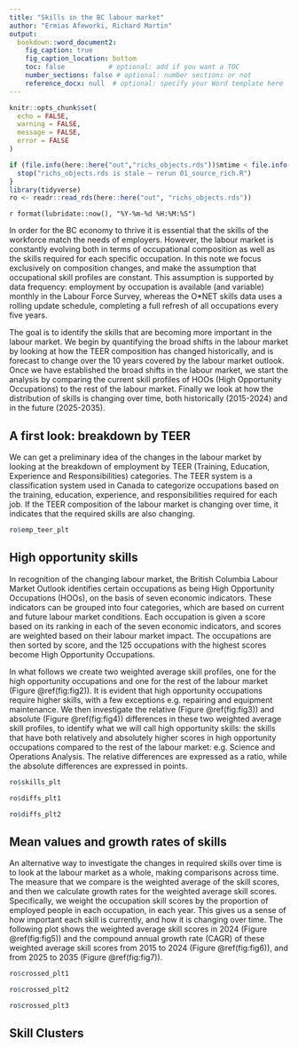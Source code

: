 ```yaml
---
title: "Skills in the BC labour market"
author: "Ermias Afeworki, Richard Martin"
output:
  bookdown::word_document2:
    fig_caption: true
    fig_caption_location: bottom
    toc: false           # optional: add if you want a TOC
    number_sections: false # optional: number sections or not
    reference_docx: null  # optional: specify your Word template here
---
```


```r
knitr::opts_chunk$set(
  echo = FALSE,
  warning = FALSE,
  message = FALSE,
  error = FALSE
)

if (file.info(here::here("out","richs_objects.rds"))$mtime < file.info("01_source_rich.R")$mtime) {
  stop("richs_objects.rds is stale — rerun 01_source_rich.R")
}
library(tidyverse)
ro <- readr::read_rds(here::here("out", "richs_objects.rds"))
```

`r format(lubridate::now(), "%Y-%m-%d %H:%M:%S")`


In order for the BC economy to thrive it is essential that the skills of the workforce match the needs of employers. However, the labour market is constantly evolving both in terms of occupational composition as well as the skills required for each specific occupation. In this note we focus exclusively on composition changes, and make the assumption that occupational skill profiles are constant. This assumption is supported by data frequency: employment by occupation is available (and variable) monthly in the Labour Force Survey, whereas the O\*NET skills data uses a rolling update schedule, completing a full refresh of all occupations every five years.

The goal is to identify the skills that are becoming more important in the labour market. We begin by quantifying the broad shifts in the labour market by looking at how the TEER composition has changed historically, and is forecast to change over the 10 years covered by the labour market outlook. Once we have established the broad shifts in the labour market, we start the analysis by comparing the current skill profiles of HOOs (High Opportunity Occupations) to the rest of the labour market. Finally we look at how the distribution of skills is changing over time, both historically (2015-2024) and in the future (2025-2035).

## A first look: breakdown by TEER

We can get a preliminary idea of the changes in the labour market by looking at the breakdown of employment by TEER (Training, Education, Experience and Responsibilities) categories. The TEER system is a classification system used in Canada to categorize occupations based on the training, education, experience, and responsibilities required for each job. If the TEER composition of the labour market is changing over time, it indicates that the required skills are also changing.

```r
ro$emp_teer_plt 
```

## High opportunity skills

In recognition of the changing labour market, the British Columbia Labour Market Outlook identifies certain occupations as being High Opportunity Occupations (HOOs), on the basis of seven economic indicators. These indicators can be grouped into four categories, which are based on current and future labour market conditions. Each occupation is given a score based on its ranking in each of the seven economic indicators, and scores are weighted based on their labour market impact. The occupations are then sorted by score, and the 125 occupations with the highest scores become High Opportunity Occupations.

In what follows we create two weighted average skill profiles, one for the high opportunity occupations and one for the rest of the labour market (Figure \@ref(fig:fig2)). It is evident that high opportunity occupations require higher skills, with a few exceptions e.g. repairing and equipment maintenance. We then investigate the relative (Figure \@ref(fig:fig3)) and absolute (Figure \@ref(fig:fig4)) differences in these two weighted average skill profiles, to identify what we will call high opportunity skills: the skills that have both relatively and absolutely higher scores in high opportunity occupations compared to the rest of the labour market: e.g. Science and Operations Analysis. The relative differences are expressed as a ratio, while the absolute differences are expressed in points.

```r
ro$skills_plt
```

```r
ro$diffs_plt1
```

```r
ro$diffs_plt2
```

## Mean values and growth rates of skills

An alternative way to investigate the changes in required skills over time is to look at the labour market as a whole, making comparisons across time. The measure that we compare is the weighted average of the skill scores, and then we calculate growth rates for the weighted average skill scores. Specifically, we weight the occupation skill scores by the proportion of employed people in each occupation, in each year. This gives us a sense of how important each skill is currently, and how it is changing over time. The following plot shows the weighted average skill scores in 2024 (Figure \@ref(fig:fig5)) and the compound annual growth rate (CAGR) of these weighted average skill scores from 2015 to 2024 (Figure \@ref(fig:fig6)), and from 2025 to 2035 (Figure \@ref(fig:fig7)).

```r
ro$crossed_plt1
```

```r
ro$crossed_plt2
```

```r
ro$crossed_plt3 
```

## Skill Clusters

